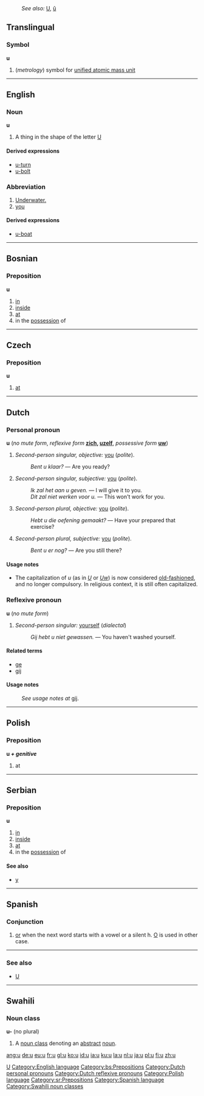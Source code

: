 :''See also:'' [[U]], [[û]]
[[Category:Latin letters|U]]
==Translingual==
===Symbol===
'''u'''
#(''metrology'') symbol for [[unified atomic mass unit]]
----

==English==
[[Category:English language]]
===Noun===
'''u'''
# A thing in the shape of the letter [[U]]

====Derived expressions====
*[[u-turn]]
*[[u-bolt]]

===Abbreviation===
# [[underwater|Underwater.]]
# [[you]]
====Derived expressions====
*[[u-boat]]

----

==Bosnian==
===Preposition===
'''u'''
#[[in]]
#[[inside]]
#[[at]]
#in the [[possession]] of
[[Category:bs:Prepositions]]

----

==Czech==
===Preposition===
'''u'''
#[[at]]

----

==Dutch==

===Personal pronoun===
[[Category:Dutch personal pronouns]]
'''u''' (''no mute form'', ''reflexive form'' '''[[zich]], [[uzelf]]''', ''possessive form'' '''[[uw]]''')
# ''Second-person singular, objective:'' [[you]] (''polite'').
#: ''Bent u klaar?'' &mdash; Are you ready?
# ''Second-person singular, subjective:'' [[you]] (''polite'').
#: ''Ik zal het aan u geven.'' &mdash; I will give it to you.
#: ''Dit zal niet werken voor u.'' &mdash; This won't work for you.
# ''Second-person plural, objective:'' [[you]] (''polite'').
#: ''Hebt u die oefening gemaakt?'' &mdash; Have your prepared that exercise?
# ''Second-person plural, subjective:'' [[you]] (''polite'').
#: ''Bent u er nog?'' &mdash; Are you still there?

====Usage notes====
* The capitalization of ''u'' (as in ''[[U]]'' or ''[[Uw]]'') is now considered [[old-fashioned]], and no longer compulsory. In religious context, it is still often capitalized.

===Reflexive pronoun===
[[Category:Dutch reflexive pronouns]]
'''u''' (''no mute form'')
# ''Second-person singular:'' [[yourself]] (''dialectal'')
#: ''Gij hebt u niet gewassen.'' &mdash; You haven't washed yourself.

====Related terms====
* [[ge]]
* [[gij]]

====Usage notes====
: ''See usage notes at'' [[gij]].

----

==Polish==
[[Category:Polish language]]
===Preposition===
'''u ''+ genitive'' '''
# at

----

==Serbian==
===Preposition===
'''u'''
#[[in]]
#[[inside]]
#[[at]]
#in the [[possession]] of
====See also====
*[[у#Serbian|у]]
[[Category:sr:Prepositions]]

----

==Spanish==
[[Category:Spanish language]]
===Conjunction===
# [[or]] when the next word starts with a vowel or a silent h. [[o|O]] is used in other case.
----

===See also===
*[[U]]

----
==Swahili==
===Noun class===
'''u-''' (no plural)
# A [[noun class]] denoting an [[abstract]] [[noun]].
[[Category:Swahili noun classes]]

[[ang:u]]
[[de:u]]
[[eu:u]]
[[fr:u]]
[[gl:u]]
[[ko:u]]
[[id:u]]
[[ia:u]]
[[ku:u]]
[[la:u]]
[[nl:u]]
[[ja:u]]
[[pl:u]]
[[fi:u]]
[[zh:u]]